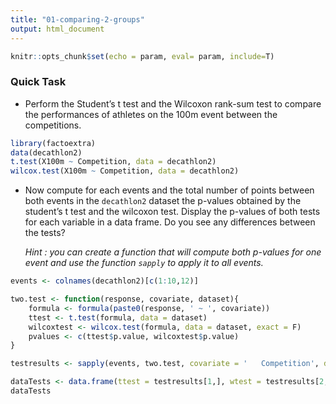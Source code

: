 ```yaml
---
title: "01-comparing-2-groups"
output: html_document
---
```


```r
knitr::opts_chunk$set(echo = param, eval= param, include=T)
```


### Quick Task

- Perform the Student's t test and the Wilcoxon rank-sum test to compare the performances of athletes on the 100m event between the competitions.  

```r
library(factoextra)
data(decathlon2)
t.test(X100m ~ Competition, data = decathlon2)
wilcox.test(X100m ~ Competition, data = decathlon2)
```

- Now compute for each events and the total number of points between both events in the `decathlon2` dataset the p-values obtained by the student's t test and the wilcoxon test. Display the p-values of both tests for each variable in a data frame. Do you see any differences between the tests?

    *Hint : you can create a function that will compute both p-values for one event and use the function `sapply` to apply it to all events.*

```r

events <- colnames(decathlon2)[c(1:10,12)]

two.test <- function(response, covariate, dataset){
    formula <- formula(paste0(response, ' ~ ', covariate))
    ttest <- t.test(formula, data = dataset)
    wilcoxtest <- wilcox.test(formula, data = dataset, exact = F)
    pvalues <- c(ttest$p.value, wilcoxtest$p.value)
}

testresults <- sapply(events, two.test, covariate = '	Competition', dataset= decathlon2)

dataTests <- data.frame(ttest = testresults[1,], wtest = testresults[2,]) 
dataTests
```
